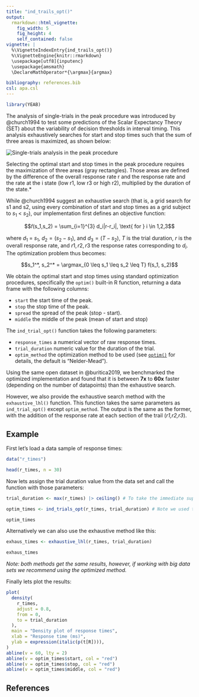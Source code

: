 ---
title: "ind_trails_opt()"
output:
  rmarkdown::html_vignette:
    fig_width: 5
    fig_height: 4
    self_contained: false
vignette: |
  %\VignetteIndexEntry{ind_trails_opt()} 
  %\VignetteEngine{knitr::rmarkdown} 
  \usepackage[utf8]{inputenc}
  \usepackage{amsmath}
  \DeclareMathOperator*{\argmax}{argmax}

bibliography: references.bib
csl: apa.csl
---

```{r echo = FALSE, warning=FALSE}
library(YEAB)
```

The analysis of single-trials in the peak procedure was introduced by @church1994
to test some predictions of the Scalar Expectancy Theory (SET) about the variability of decision thresholds in interval timing. This analysis exhaustively searches for start and stop times such that the sum of three areas is maximized, as shown below:

<img src="img/single_trial_opt.jpg" alt="Single-trials analysis in the peak procedure" style="display: block; margin: auto;">

Selecting the optimal start and stop times in the peak procedure requires the maximization of three areas (gray rectangles). Those areas are defined by the difference of the overall response rate r and the response rate and the rate at the i state (low r1, low r3 or high r2), multiplied by the duration of the state.*

While @church1994 suggest an exhaustive search (that is, a grid search for s1 and s2, using every combination of start and stop times as a grid subject to $s_1$ < $s_2$), our implementation first defines an objective function:

$$𝑓(s_1,s_2) = \sum_{i=1}^{3} d_i|r-r_i|, \text{ for } i \in 1,2,3$$

where $d_1$ = $s_1$, $d_2 = (s_2 - s_1)$, and $d_3 = (T - s_2)$, $T$ is the trial duration, $r$ is the overall response rate, and $r1,r2,r3$ the response rates corresponding to $d_i$. The optimization problem thus becomes:

$$s_1^*, s_2^* = \argmax_{0 \leq s_1 \leq s_2 \leq T} f(s_1, s_2)$$

We obtain the optimal start and stop times using standard optimization procedures, specifically the `optim()` built-in R function, returning a data frame with the following columns:

- `start` the start time of the peak.
- `stop` the stop time of the peak.
- `spread` the spread of the peak (stop - start). 
- `middle` the middle of the peak (mean of start and stop)

The `ind_trial_opt()` function takes the following parameters:

- `response_times` a numerical vector of raw response times.
- `trial_duration` numeric value for the duration of the trial.
- `optim_method` the optimization method to be used (see [`optim()`](https://www.rdocumentation.org/packages/stats/versions/3.6.2/topics/optim) for details, the default is "Nelder-Mead").

Using the same open dataset in @buritica2019, we benchmarked the optimized implementation and found that it is between **7x** to **60x** faster (depending on the number of datapoints) than the exhaustive search.

However, we also provide the exhaustive search method with the `exhaustive_lhl()` function. This function takes the same parameters as `ind_trial_opt()` except `optim_method`. The output is the same as the former, with the addition of the response rate at each section of the trail (*r1,r2,r3*).

## Example

First let's load a data sample of response times:

```{r}
data("r_times")

head(r_times, n = 30)
```

Now lets assign the trial duration value from the data set and call the function with those parameters:

```{r}
trial_duration <- max(r_times) |> ceiling() # To take the immediate superior integer.

optim_times <- ind_trials_opt(r_times, trial_duration) # Note we used the default optimization method.

optim_times
```
Alternatively we can also use the exhaustive method like this:
```{r}
exhaus_times <- exhaustive_lhl(r_times, trial_duration)

exhaus_times
```
*Note: both methods get the same results, however, if working with big data sets we recommend using the optimized method.*

Finally lets plot the results:

```{r echo=FALSE}
plot(
  density(
    r_times,
    adjust = 0.8,
    from = 0,
    to = trial_duration
  ),
  main = "Density plot of response times",
  xlab = "Response time (ms)",
  ylab = expression(italic(p(t[R]))),
)
abline(v = 60, lty = 2)
abline(v = optim_times$start, col = "red")
abline(v = optim_times$stop, col = "red")
abline(v = optim_times$middle, col = "red")
```

## References
